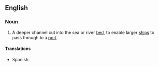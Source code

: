 ==English==

===Noun===
{{en-noun|sg=[[navigation]] [[channel]]}}

# {{nautical}} A deeper channel cut into the sea or river [[bed]], to enable larger [[ships]] to pass through to a [[port]].

====Translations====
* Spanish: {{t+|es|caño|m}}